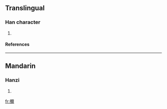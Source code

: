 ==Translingual==
===Han character===
{{Han char|rn=64|rad=手|as=14|sn=17|four=|canj=手一火月 (QMFB)}}
# {{defn|Han|sort=手14}}
====References====
{{Han ref|kx=0459.220|dkj=12847|dj=0808.150|hdz=31974.030|uh=64DF|ud=25823}}

----
==Mandarin==
===Hanzi===
{{cmn-hanzi|pin=[[mí]] (mi2), [[rùi]] (rui4)|wg=mi<sup>2</sup>, jui<sup>4</sup>}}
# {{defn|Mandarin}}

[[fr:擟]]